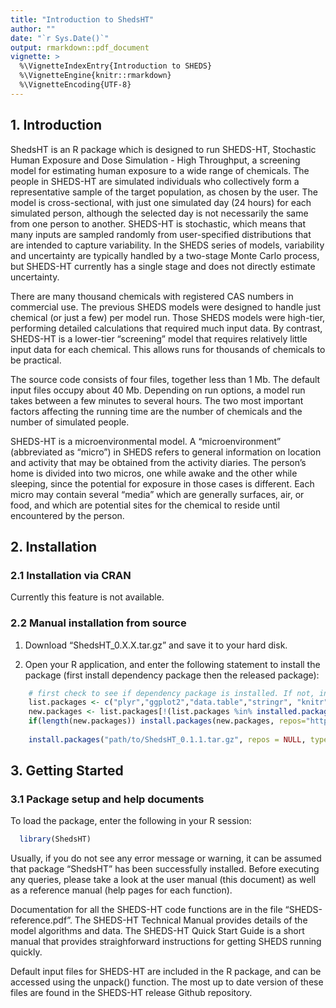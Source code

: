 ```yaml
---
title: "Introduction to ShedsHT"
author: ""
date: "`r Sys.Date()`"
output: rmarkdown::pdf_document
vignette: >
  %\VignetteIndexEntry{Introduction to SHEDS}
  %\VignetteEngine{knitr::rmarkdown}
  %\VignetteEncoding{UTF-8}
---
```


## 1. Introduction

ShedsHT is an R package which is designed to run SHEDS-HT, Stochastic Human Exposure and Dose Simulation - High Throughput, a screening model for estimating human exposure to a wide range of chemicals. The people in SHEDS-HT are simulated individuals who collectively form a representative sample of the target population, as chosen by the user. The model is cross-sectional, with just one simulated day (24 hours) for each simulated person, although the selected day is not necessarily the same from one person to another. SHEDS-HT is stochastic, which means that many inputs are sampled randomly from user-specified distributions that are intended to capture variability. In the SHEDS series of models, variability and uncertainty are typically handled by a two-stage Monte Carlo process, but SHEDS-HT currently has a single stage and does not directly estimate uncertainty.

There are many thousand chemicals with registered CAS numbers in commercial use. The previous SHEDS models were designed to handle just chemical (or just a few) per model run. Those SHEDS models were high-tier, performing detailed calculations that required much input data. By contrast, SHEDS-HT is a lower-tier "screening" model that requires relatively little input data for each chemical. This allows runs for thousands of chemicals to be practical.

The source code consists of four files, together less than 1 Mb. The default input files occupy about 40 Mb. Depending on run options, a model run takes between a few minutes to several hours. The two most important factors affecting the running time are the number of chemicals and the number of simulated people.

SHEDS-HT is a microenvironmental model. A "microenvironment" (abbreviated as "micro") in SHEDS refers to general information on location and activity that may be obtained from the activity diaries. The person's home is divided into two micros, one while awake and the other while sleeping, since the potential for exposure in those cases is different. Each micro may contain several "media" which are generally surfaces, air, or food, and which are potential sites for the chemical to reside until encountered by the person.


## 2. Installation

### 2.1 Installation via CRAN

Currently this feature is not available. 

### 2.2 Manual installation from source

1. Download "ShedsHT_0.X.X.tar.gz" and save it to your hard disk.

2. Open your R application, and enter the following statement to install the package (first install dependency package then the released package):

```r
    # first check to see if dependency package is installed. If not, install from cran???
    list.packages <- c("plyr","ggplot2","data.table","stringr", "knitr", "rmarkdown")
    new.packages <- list.packages[!(list.packages %in% installed.packages()[,"Package"])]
    if(length(new.packages)) install.packages(new.packages, repos="http://cran.rstudio.com/")
    
    install.packages("path/to/ShedsHT_0.1.1.tar.gz", repos = NULL, type = "source")
```


## 3. Getting Started

### 3.1 Package setup and help documents

To load the package, enter the following in your R session:

```r
  library(ShedsHT)
```

Usually, if you do not see any error message or warning, it can be assumed that package "ShedsHT" has been successfully installed. Before executing any queries, please take a look at the user manual (this document) as well as a reference manual (help pages for each function). 

Documentation for all the SHEDS-HT code functions are in the file "SHEDS-reference.pdf".   The SHEDS-HT Technical Manual provides details of the model algorithms and data.  The SHEDS-HT Quick Start Guide is a short manual that provides straighforward instructions for getting SHEDS running quickly.

Default input files for SHEDS-HT are  included in the R package, and can be accessed using the unpack() function.  The most up to date version of these files are found in the SHEDS-HT release Github repository.


